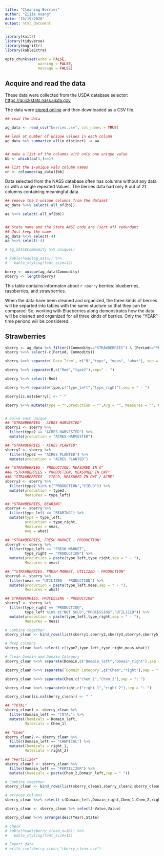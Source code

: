 ```yaml
---
title: "Cleaning Berries"
author: "Zijie Huang"
date: "10/19/2020"
output: html_document
---
```


```r
library(knitr)
library(tidyverse)
library(magrittr)
library(kableExtra)

opts_chunk$set(echo = FALSE, 
               warning = FALSE,
               message = FALSE)
```

##  Acquire and read the data

These data were collected from the USDA database selector: <a href="https://quickstats.nass.usda.gov">https://quickstats.nass.usda.gov</a>

The data were <a href="https://quickstats.nass.usda.gov/results/D416E96E-3D5C-324C-9334-1D38DF88FFF1">stored online</a> and then downloaded as a CSV file.


```r

## read the data

ag_data <- read_csv("berries.csv", col_names = TRUE)

## look at number of unique values in each column
ag_data %>% summarize_all(n_distinct) -> aa


## make a list of the columns with only one unique value
bb <- which(aa[1,]==1)

## list the 1-unique valu column names 
cn <- colnames(ag_data)[bb]
```

Data selected from the NASS database often has columns without any data or with a single repeated Values. The berries data had only 8 out of 21 columns containing meaningful data.

```r


## remove the 1-unique columns from the dataset
ag_data %<>% select(-all_of(bb))

aa %<>% select(-all_of(bb)) 


## State name and the State ANSI code are (sort of) redundant
## Just keep the name
ag_data %<>% select(-4)
aa %<>% select(-4) 

# ag_data$Commodity %>% unique()

# kable(head(ag_data)) %>%
#   kable_styling(font_size=12)

```


```r
berry <- unique(ag_data$Commodity)
nberry <- length(berry)

```

This table contains informaton about `r nberry` berries: blueberries, raspberries, and strawberries.

When the data have been cleaned and organized, the three kinds of berries will be separted into tables with the same stucture so that they can be compared.  So, working with Blueberries along demonstrates how the data will be cleaned and organized for all three kinds of berries. Only the "YEAR" time periond will be considered.

## Strawberries
```r
sberry <- ag_data %>% filter((Commodity=="STRAWBERRIES") & (Period=="YEAR"))
sberry %<>% select(-c(Period, Commodity))
```


```r
sberry %<>% separate(`Data Item`, c("B","type", "meas", "what"), sep = ", ") 

sberry %<>% separate(B,c("Red","type2"),sep=" - ")

sberry %<>% select(-Red)

sberry %<>% separate(type,c("type_left","type_right"),sep = " - ")

sberry[is.na(sberry)] <- " "

sberry %<>% mutate(type = "",production = "",Avg = "", Measures = "", Materials = "", Chemicals = "")


# Solve each unique 
## "STRAWBERRIES - ACRES HARVESTED"
sberry1 <- sberry %>% 
  filter(type2 == "ACRES HARVESTED") %>%
  mutate(production = "ACRES HARVESTED")

## "STRAWBERRIES - ACRES PLANTED" 
sberry2 <- sberry %>%
  filter(type2 == "ACRES PLANTED") %>%
  mutate(production = "ACRES PLANTED")

## "STRAWBERRIES - PRODUCTION, MEASURED IN $" 
##& "STRAWBERRIES - PRODUCTION, MEASURED IN CWT"
##& "STRAWBERRIES - YIELD, MEASURED IN CWT / ACRE"
sberry3 <- sberry %>%
  filter(type2 %in% c("PRODUCTION","YIELD")) %>%
  mutate(production = type2,
         Measures = type_left)

## "STRAWBERRIES, BEARING"
sberry4 <- sberry %>%
  filter(type_left == "BEARING") %>%
  mutate(type = type_left,
         production = type_right,
         Measures = meas,
         Avg = what)

## "STRAWBERRIES, FRESH MARKET - PRODUCTION"
sberry5 <- sberry %>%
  filter(type_left == "FRESH MARKET",
         type_right == "PRODUCTION") %>%
  mutate(production = paste(type_left,type_right,sep = " - "),
         Measures = meas)

## ""STRAWBERRIES, FRESH MARKET, UTILIZED - PRODUCTION"
sberry6 <- sberry %>%
  filter(meas == "UTILIZED - PRODUCTION") %>%
  mutate(production = paste(type_left,meas,sep = " - "),
         Measures = what)

## STRAWBERRIES, PROCESSING - PRODUCTION"
sberry7 <- sberry %>%
  filter(type_right == "PRODUCTION",
         type_left %in% c("NOT SOLD","PROCESSING","UTILIZED")) %>%
  mutate(production = paste(type_left,type_right,sep = " - "),
         Measures = meas)

# Combine together
sberry_clean <- bind_rows(list(sberry1,sberry2,sberry3,sberry4,sberry5,sberry6,sberry7))

# drop columns
sberry_clean %<>% select(-c(type2,type_left,type_right,meas,what))

# Clean Domain and Domain Category
sberry_clean %<>% separate(Domain,c("Domain_left","Domain_right"),sep = ", ")

sberry_clean %<>% separate(`Domain Category`,c("Chem","right"),sep = ", ")

sberry_clean %<>% separate(Chem,c("Chem_1","Chem_2"),sep = ": ")

sberry_clean %<>% separate(right,c("right_1","right_2"),sep = ": ")

sberry_clean[is.na(sberry_clean)] <- " "

## "TOTAL"
sberry_clean1 <- sberry_clean %>%
  filter(Domain_left == "TOTAL") %>%
  mutate(Chemicals = Domain_left,
         Materials = Chem_1)

## "Chem"
sberry_clean2 <- sberry_clean %>%
  filter(Domain_left == "CHEMICAL") %>%
  mutate(Chemicals = right_1,
         Materials = right_2)

## "Fertilizer"
sberry_clean3 <- sberry_clean %>%
  filter(Domain_left == "FERTILIZER") %>%
  mutate(Chemicals = paste(Chem_2,Domain_left,sep = " "))

# Combine together
sberry_clean <- bind_rows(list(sberry_clean1,sberry_clean2,sberry_clean3))

# arrange columns
sberry_clean %<>% select(-c(Domain_left,Domain_right,Chem_1,Chem_2,right_1,right_2))

sberry_clean <- sberry_clean %>% select(-Value,Value)

sberry_clean %<>% arrange(desc(Year),State)

# Check
# kable(head(sberry_clean,n=10)) %>%
#   kable_styling(font_size=12)

# Export data
# write_csv(sberry_clean,"rberry_clean.csv")

```